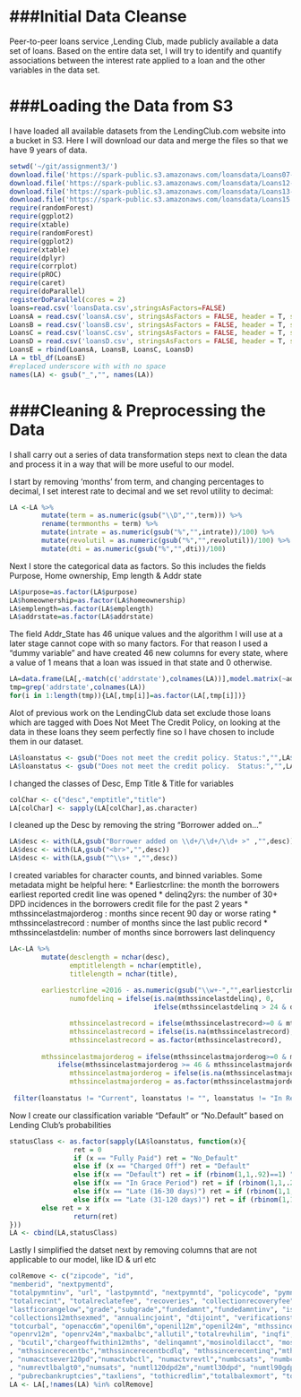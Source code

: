 ###Initial Data Cleanse
========================================================

Peer-to-peer loans service ,Lending Club, made publicly available a data set of loans. 
Based on the entire data set, I will try to identify and quantify associations between the interest rate applied to a loan 
and the other variables in the data set.

###Loading the Data from S3
============================
I have loaded all available datasets from the LendingClub.com website into a bucket in S3. Here I will download our data 
and merge the files so that we have 9 years of data.

```r
setwd('~/git/assignment3/')
download.file('https://spark-public.s3.amazonaws.com/loansdata/Loans07-11.csv',method='curl',destfile='loansA.csv')
download.file('https://spark-public.s3.amazonaws.com/loansdata/Loans12-13.csv',method='curl',destfile='loansB.csv')
download.file('https://spark-public.s3.amazonaws.com/loansdata/Loans13-14.csv',method='curl',destfile='loansC.csv')
download.file('https://spark-public.s3.amazonaws.com/loansdata/Loans15.csv',method='curl',destfile='loansD.csv')
require(randomForest)
require(ggplot2)
require(xtable)
require(randomForest)
require(ggplot2)
require(xtable)
require(dplyr)
require(corrplot)
require(pROC)
require(caret)
require(doParallel)
registerDoParallel(cores = 2)
loans=read.csv('loansData.csv',stringsAsFactors=FALSE)
LoansA = read.csv('loansA.csv', stringsAsFactors = FALSE, header = T, skip = 1)
LoansB = read.csv('loansB.csv', stringsAsFactors = FALSE, header = T, skip = 1)
LoansC = read.csv('loansC.csv', stringsAsFactors = FALSE, header = T, skip = 1)
LoansD = read.csv('loansD.csv', stringsAsFactors = FALSE, header = T, skip = 1)
LoansE = rbind(LoansA, LoansB, LoansC, LoansD)
LA = tbl_df(LoansE)
#replaced underscore with with no space
names(LA) <- gsub("_","", names(LA))
```
###Cleaning & Preprocessing the Data
============================
I shall carry out a series of data transformation steps next to clean the data and process
it in a way that will be more useful to our model.

I start by removing 'months' from term, and changing percentages to decimal, I set interest rate to decimal
and we set revol utility to decimal:
```r
LA <-LA %>%
        mutate(term = as.numeric(gsub("\\D","",term))) %>%
        rename(termmonths = term) %>%
        mutate(intrate = as.numeric(gsub("%","",intrate))/100) %>%
        mutate(revolutil = as.numeric(gsub("%","",revolutil))/100) %>%
        mutate(dti = as.numeric(gsub("%","",dti))/100)
```
Next I store the categorical data as factors.  So this includes the fields Purpose, Home ownership, Emp length & Addr state
```r
LA$purpose=as.factor(LA$purpose)
LA$homeownership=as.factor(LA$homeownership)
LA$emplength=as.factor(LA$emplength)
LA$addrstate=as.factor(LA$addrstate)
```
The field Addr_State has 46 unique values and the algorithm I will use at a later stage cannot cope with so many factors. 
For that reason I used a "dummy variable" and have created 46 new columns for every state, where a value of 1 means that
a loan was issued in that state and 0 otherwise.
```r
LA=data.frame(LA[,-match(c('addrstate'),colnames(LA))],model.matrix(~addrstate-1,LA))
tmp=grep('addrstate',colnames(LA))
for(i in 1:length(tmp)){LA[,tmp[i]]=as.factor(LA[,tmp[i]])}
```
Alot of previous work on the LendingClub data set exclude those loans which are tagged with Does Not Meet The Credit Policy, 
on looking at the data in these loans they seem perfectly fine so I have chosen to include them in our dataset.
```r
LA$loanstatus <- gsub("Does not meet the credit policy. Status:","",LA$loanstatus)
LA$loanstatus <- gsub("Does not meet the credit policy.  Status:","",LA$loanstatus)
```
I changed the classes of Desc, Emp Title & Title for variables
```r
colChar <- c("desc","emptitle","title")
LA[colChar] <- sapply(LA[colChar],as.character)
```
I cleaned up the Desc by removing the string "Borrower added on..."
```r
LA$desc <- with(LA,gsub("Borrower added on \\d+/\\d+/\\d+ >" ,"",desc))
LA$desc <- with(LA,gsub("<br>","",desc))
LA$desc <- with(LA,gsub("^\\s+ ","",desc))
```
I created variables for character counts, and binned variables. Some metadata might be helpful here:
   * Earliestcrline: the month the borrowers earliest reported credit line was opened
   * delinq2yrs: the number of 30+ DPD incidences in the borrowers credit file for the past 2 years
   * mthssincelastmajorderog : months since recent 90 day or worse rating
   * mthssincelastrecord : number of months since the last public record
   * mthssincelastdelin: number of months since borrowers last delinquency
```r
LA<-LA %>%
        mutate(desclength = nchar(desc),
               emptitlelength = nchar(emptitle),
               titlelength = nchar(title),
               
		earliestcrline =2016 - as.numeric(gsub("\\w+-","",earliestcrline)),
               numofdelinq = ifelse(is.na(mthssincelastdelinq), 0, 
                                    ifelse(mthssincelastdelinq > 24 & delinq2yrs == 0,1,delinq2yrs)),

               mthssincelastrecord = ifelse(mthssincelastrecord>=0 & mthssincelastrecord <=77, "0-77","78-129"),
               mthssincelastrecord = ifelse(is.na(mthssincelastrecord),"Never",mthssincelastrecord),
               mthssincelastrecord = as.factor(mthssincelastrecord),
               
		mthssincelastmajorderog = ifelse(mthssincelastmajorderog>=0 & mthssincelastmajorderog <=45,"0-45",
			ifelse(mthssincelastmajorderog >= 46 & mthssincelastmajorderog <=75, "46-75",">75")),
               mthssincelastmajorderog = ifelse(is.na(mthssincelastmajorderog),"Never",mthssincelastmajorderog),
               mthssincelastmajorderog = as.factor(mthssincelastmajorderog)) %>%
              
 filter(loanstatus != "Current", loanstatus != "", loanstatus != "In Review", loanstatus != "Expired", loanstatus != "Removed", loanstatus != "Withdrawn by Applicant", loanstatus != "In Funding", loanstatus != "Issuing", loanstatus != "Issued", loanstatus != "Not Yet Issued", loanstatus != "Partially Funded")
```
Now I create our classification variable "Default" or "No.Default" based on Lending Club's probabilities
```r
statusClass <- as.factor(sapply(LA$loanstatus, function(x){
                ret = 0
                if (x == "Fully Paid") ret = "No_Default" 
                else if (x == "Charged Off") ret = "Default" 
                else if(x == "Default") ret = if (rbinom(1,1,.92)==1) "Default" else "No_Default"
                else if(x == "In Grace Period") ret = if (rbinom(1,1,.24)==1) "Default" else "No_Default"
                else if(x == "Late (16-30 days)") ret = if (rbinom(1,1,.51)==1) "Default" else "No_Default"
                else if(x == "Late (31-120 days)") ret = if (rbinom(1,1,.72)==1) "Default" else "No_Default"
		else ret = x
                return(ret)
}))
LA <- cbind(LA,statusClass)
```
Lastly I simplified the datset next by removing columns that are not applicable to our model, like ID & url etc
```r
colRemove <- c("zipcode", "id", 
"memberid", "nextpymentd", 
"totalpymntinv", "url", "lastpymntd", "nextpymntd", "policycode", "pymntplan","totalpymnt", "totalrecprncp", 
"totalrecint", "totalreclatefee", "recoveries", "collectionrecoveryfee", "lastpymntamnt","lastficorangehigh",
"lastficorangelow","grade","subgrade","fundedamnt","fundedamntinv", "issued","lastcreditpulld", "totalacc", 
"collections12mthsexmed", "annualincjoint", "dtijoint", "verificationstatusjoint","accnowdelinq","totcollamt",
"totcurbal", "openacc6m","openil6m","openil12m","openil24m", "mthssincercntil","totalbalil", "ilutil",
"openrv12m", "openrv24m","maxbalbc","allutil","totalrevhilim", "inqfi","totalcutl","inqlast12m","accopenpast24mths", "avgcurbal","bcopentobuy"
, "bcutil","chargeoffwithin12mths", "delinqamnt","mosinoldilacct", "mosinoldrevtlop","mosinrcntrevtlop", "mosinrcnttl","mortacc"
, "mthssincerecentbc","mthssincerecentbcdlq", "mthssincerecentinq","mthssincerecentrevoldelinq"
, "numacctsever120pd","numactvbctl", "numactvrevtl","numbcsats", "numbctl","numiltl", "numoprevtl","numrevaccts"
, "numrevtlbalgt0","numsats", "numtl120dpd2m","numtl30dpd", "numtl90gdpd24m","numtloppast12m", "pcttlnvrdlq","percentbcgt75"
, "pubrecbankruptcies","taxliens", "tothicredlim","totalbalexmort", "totalbclimit","totalilhighcreditlimit"  )
LA <- LA[,!names(LA) %in% colRemove]
```
